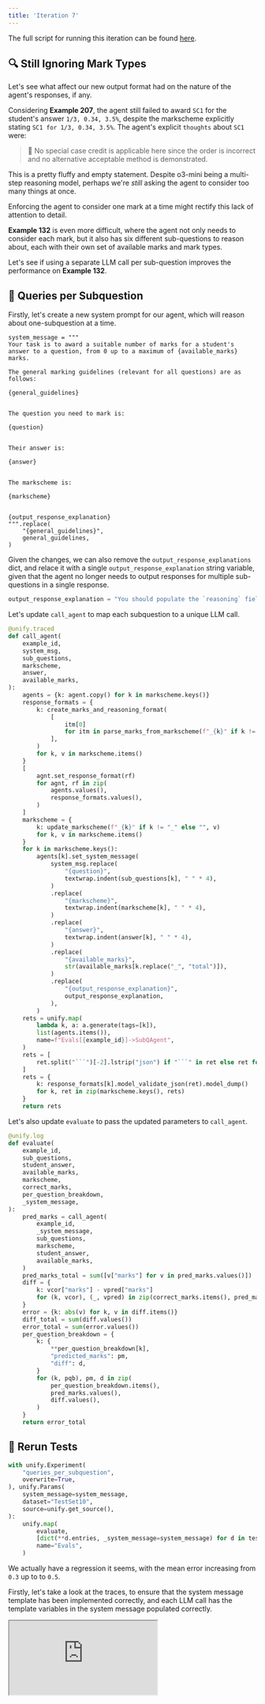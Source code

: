 ```yaml
---
title: 'Iteration 7'
---
```


The full script for running this iteration can be found
[here](https://github.com/unifyai/demos/blob/main/marking_assistant/optimize_agent/iteration_7.py).

## 🔍 Still Ignoring Mark Types

Let's see what affect our new output format had on the nature of the agent's responses, if any.

Considering **Example 207**, the agent still failed to award `SC1` for the student's answer `1/3, 0.34, 3.5%`, despite the markscheme explicitly stating `SC1 for 1/3, 0.34, 3.5%`. The agent's explicit `thoughts` about `SC1` were:

> 🤖 No special case credit is applicable here since the order is incorrect and no alternative acceptable method is demonstrated.

This is a pretty fluffy and empty statement. Despite o3-mini being a multi-step reasoning model, perhaps we're *still* asking the agent to consider too many things at once.

Enforcing the agent to consider one mark at a time might rectify this lack of attention to detail.

**Example 132** is even more difficult, where the agent not only needs to consider each mark, but it also has six different sub-questions to reason about, each with their own set of available marks and mark types.

Let's see if using a separate LLM call per sub-question improves the performance on **Example 132**.

## 🔀 Queries per Subquestion

Firstly, let's create a new system prompt for our agent, which will reason about one-subquestion at a time.

``` {2,8,14-21}
system_message = """
Your task is to award a suitable number of marks for a student's answer to a question, from 0 up to a maximum of {available_marks} marks.

The general marking guidelines (relevant for all questions) are as follows:

{general_guidelines}


The question you need to mark is:

{question}


Their answer is:

{answer}


The markscheme is:

{markscheme}


{output_response_explanation}
""".replace(
    "{general_guidelines}",
    general_guidelines,
)
```

Given the changes, we can also remove the `output_response_explanations` dict,
and relace it with a single `output_response_explanation` string variable,
given that the agent no longer needs to output responses for multiple sub-questions in a single response.

```python {1}
output_response_explanation = "You should populate the `reasoning` field with your general thoughts on each individual mark identified in the markscheme, and also a decision as to whether each of these mark should be awarded. These marks are not necessarily cumulative with regards to the marks to award, and some may be irrelevant given the student's approach or answer, in which case just respond `False` for the `should_award` field. Finally, you should put the total number of marks to award in the `marks` field."
```

Let's update `call_agent` to map each subquestion to a unique LLM call.

```python {3,8,10-13,16,18-26,31-51,54-57,59-66}
@unify.traced
def call_agent(
    example_id,
    system_msg,
    sub_questions,
    markscheme,
    answer,
    available_marks,
):
    agents = {k: agent.copy() for k in markscheme.keys()}
    response_formats = {
        k: create_marks_and_reasoning_format(
            [
                itm[0]
                for itm in parse_marks_from_markscheme(f"_{k}" if k != "_" else "", v)
            ],
        )
        for k, v in markscheme.items()
    }
    [
        agnt.set_response_format(rf)
        for agnt, rf in zip(
            agents.values(),
            response_formats.values(),
        )
    ]
    markscheme = {
        k: update_markscheme(f"_{k}" if k != "_" else "", v)
        for k, v in markscheme.items()
    }
    for k in markscheme.keys():
        agents[k].set_system_message(
            system_msg.replace(
                "{question}",
                textwrap.indent(sub_questions[k], " " * 4),
            )
            .replace(
                "{markscheme}",
                textwrap.indent(markscheme[k], " " * 4),
            )
            .replace(
                "{answer}",
                textwrap.indent(answer[k], " " * 4),
            )
            .replace(
                "{available_marks}",
                str(available_marks[k.replace("_", "total")]),
            )
            .replace(
                "{output_response_explanation}",
                output_response_explanation,
            ),
        )
    rets = unify.map(
        lambda k, a: a.generate(tags=[k]),
        list(agents.items()),
        name=f"Evals[{example_id}]->SubQAgent",
    )
    rets = [
        ret.split("```")[-2].lstrip("json") if "```" in ret else ret for ret in rets
    ]
    rets = {
        k: response_formats[k].model_validate_json(ret).model_dump()
        for k, ret in zip(markscheme.keys(), rets)
    }
    return rets
```

Let's also update `evaluate` to pass the updated parameters to `call_agent`.

```python {3,6,13,18}
@unify.log
def evaluate(
    example_id,
    sub_questions,
    student_answer,
    available_marks,
    markscheme,
    correct_marks,
    per_question_breakdown,
    _system_message,
):
    pred_marks = call_agent(
        example_id,
        _system_message,
        sub_questions,
        markscheme,
        student_answer,
        available_marks,
    )
    pred_marks_total = sum([v["marks"] for v in pred_marks.values()])
    diff = {
        k: vcor["marks"] - vpred["marks"]
        for (k, vcor), (_, vpred) in zip(correct_marks.items(), pred_marks.items())
    }
    error = {k: abs(v) for k, v in diff.items()}
    diff_total = sum(diff.values())
    error_total = sum(error.values())
    per_question_breakdown = {
        k: {
            **per_question_breakdown[k],
            "predicted_marks": pm,
            "diff": d,
        }
        for (k, pqb), pm, d in zip(
            per_question_breakdown.items(),
            pred_marks.values(),
            diff.values(),
        )
    }
    return error_total
```

## 🧪 Rerun Tests

```python {2}
with unify.Experiment(
    "queries_per_subquestion",
    overwrite=True,
), unify.Params(
    system_message=system_message,
    dataset="TestSet10",
    source=unify.get_source(),
):
    unify.map(
        evaluate,
        [dict(**d.entries, _system_message=system_message) for d in test_set_10],
        name="Evals",
    )
```

We actually have a regression it seems, with the mean error increasing from `0.3` up to to `0.5`.

Firstly, let's take a look at the traces, to ensure that the system message template has been implemented correctly,
and each LLM call has the template variables in the system message populated correctly.

<div
  style={{
    position: 'relative',
    paddingBottom: '56.25%', // 16:9 ratio
    height: 0,
  }}
>
  <iframe
    style={{
      position: 'absolute',
      top: 0,
      left: 0,
      width: '100%',
      height: '100%',
      border: 'none'
    }}
    src="https://www.youtube.com/embed/{placeholder}"
    allow="accelerometer; autoplay; clipboard-write; encrypted-media; gyroscope; picture-in-picture"
    allowFullScreen
  />
</div>

It seems as though everything was implemented correctly,
and the per-LLM system messages look good ✅

Again, let's explore what's going wrong in the next iteration,
and try to understand why we've seen this regression 🔁